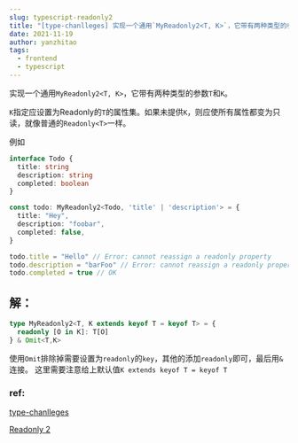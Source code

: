```yaml
---
slug: typescript-readonly2
title: "[type-chanlleges] 实现一个通用`MyReadonly2<T, K>`，它带有两种类型的参数`T`和`K`。"
date: 2021-11-19
author: yanzhitao
tags:
  - frontend
  - typescript
---
```



实现一个通用`MyReadonly2<T, K>`，它带有两种类型的参数`T`和`K`。

`K`指定应设置为Readonly的`T`的属性集。如果未提供`K`，则应使所有属性都变为只读，就像普通的`Readonly<T>`一样。

例如

```ts
interface Todo {
  title: string
  description: string
  completed: boolean
}

const todo: MyReadonly2<Todo, 'title' | 'description'> = {
  title: "Hey",
  description: "foobar",
  completed: false,
}

todo.title = "Hello" // Error: cannot reassign a readonly property
todo.description = "barFoo" // Error: cannot reassign a readonly property
todo.completed = true // OK
```

## 解：
```ts
type MyReadonly2<T, K extends keyof T = keyof T> = {
  readonly [O in K]: T[O]
} & Omit<T,K>
```
使用`Omit`排除掉需要设置为`readonly`的`key`，其他的添加`readonly`即可，最后用`&`连接。
这里需要注意给上默认值`K extends keyof T = keyof T`


### ref:

[type-chanlleges](https://github.com/type-challenges/type-challenges/blob/master/README.zh-CN.md)

[Readonly 2 ](https://github.com/type-challenges/type-challenges/blob/master/questions/8-medium-readonly-2/README.zh-CN.md)

